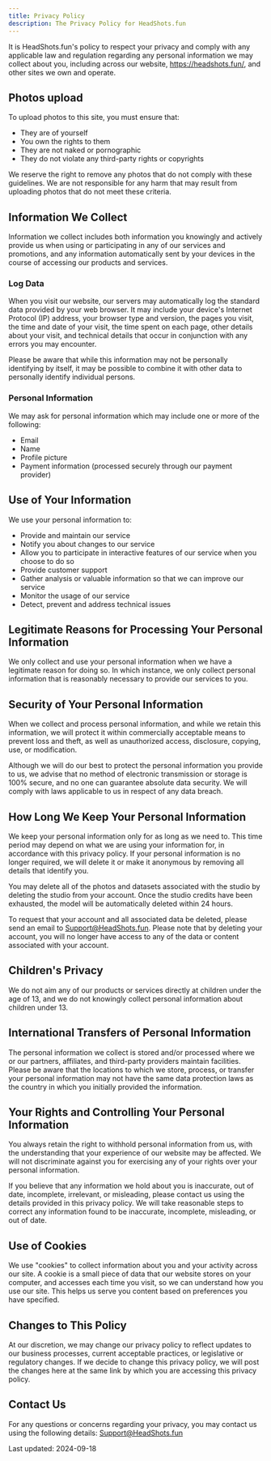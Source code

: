 ```yaml
---
title: Privacy Policy
description: The Privacy Policy for HeadShots.fun
---
```


It is HeadShots.fun's policy to respect your privacy and comply with any applicable law and regulation regarding any personal information we may collect about you, including across our website, https://headshots.fun/, and other sites we own and operate.

## Photos upload

To upload photos to this site, you must ensure that:
- They are of yourself
- You own the rights to them
- They are not naked or pornographic
- They do not violate any third-party rights or copyrights

We reserve the right to remove any photos that do not comply with these guidelines. We are not responsible for any harm that may result from uploading photos that do not meet these criteria.

## Information We Collect

Information we collect includes both information you knowingly and actively provide us when using or participating in any of our services and promotions, and any information automatically sent by your devices in the course of accessing our products and services.

### Log Data

When you visit our website, our servers may automatically log the standard data provided by your web browser. It may include your device's Internet Protocol (IP) address, your browser type and version, the pages you visit, the time and date of your visit, the time spent on each page, other details about your visit, and technical details that occur in conjunction with any errors you may encounter.

Please be aware that while this information may not be personally identifying by itself, it may be possible to combine it with other data to personally identify individual persons.

### Personal Information

We may ask for personal information which may include one or more of the following:

- Email
- Name
- Profile picture
- Payment information (processed securely through our payment provider)

## Use of Your Information

We use your personal information to:
- Provide and maintain our service
- Notify you about changes to our service
- Allow you to participate in interactive features of our service when you choose to do so
- Provide customer support
- Gather analysis or valuable information so that we can improve our service
- Monitor the usage of our service
- Detect, prevent and address technical issues

## Legitimate Reasons for Processing Your Personal Information

We only collect and use your personal information when we have a legitimate reason for doing so. In which instance, we only collect personal information that is reasonably necessary to provide our services to you.

## Security of Your Personal Information

When we collect and process personal information, and while we retain this information, we will protect it within commercially acceptable means to prevent loss and theft, as well as unauthorized access, disclosure, copying, use, or modification.

Although we will do our best to protect the personal information you provide to us, we advise that no method of electronic transmission or storage is 100% secure, and no one can guarantee absolute data security. We will comply with laws applicable to us in respect of any data breach.

## How Long We Keep Your Personal Information

We keep your personal information only for as long as we need to. This time period may depend on what we are using your information for, in accordance with this privacy policy. If your personal information is no longer required, we will delete it or make it anonymous by removing all details that identify you.

You may delete all of the photos and datasets associated with the studio by deleting the studio from your account. Once the studio credits have been exhausted, the model will be automatically deleted within 24 hours.

To request that your account and all associated data be deleted, please send an email to Support@HeadShots.fun. Please note that by deleting your account, you will no longer have access to any of the data or content associated with your account.

## Children's Privacy

We do not aim any of our products or services directly at children under the age of 13, and we do not knowingly collect personal information about children under 13.

## International Transfers of Personal Information

The personal information we collect is stored and/or processed where we or our partners, affiliates, and third-party providers maintain facilities. Please be aware that the locations to which we store, process, or transfer your personal information may not have the same data protection laws as the country in which you initially provided the information.

## Your Rights and Controlling Your Personal Information

You always retain the right to withhold personal information from us, with the understanding that your experience of our website may be affected. We will not discriminate against you for exercising any of your rights over your personal information.

If you believe that any information we hold about you is inaccurate, out of date, incomplete, irrelevant, or misleading, please contact us using the details provided in this privacy policy. We will take reasonable steps to correct any information found to be inaccurate, incomplete, misleading, or out of date.

## Use of Cookies

We use "cookies" to collect information about you and your activity across our site. A cookie is a small piece of data that our website stores on your computer, and accesses each time you visit, so we can understand how you use our site. This helps us serve you content based on preferences you have specified.

## Changes to This Policy

At our discretion, we may change our privacy policy to reflect updates to our business processes, current acceptable practices, or legislative or regulatory changes. If we decide to change this privacy policy, we will post the changes here at the same link by which you are accessing this privacy policy.

## Contact Us

For any questions or concerns regarding your privacy, you may contact us using the following details: Support@HeadShots.fun

Last updated: 2024-09-18
